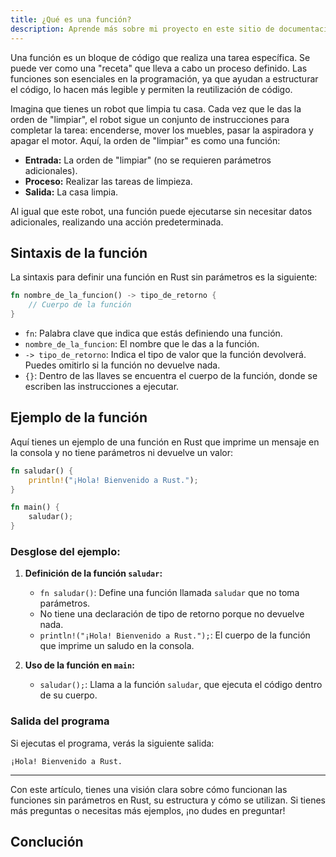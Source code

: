 ```yaml
---
title: ¿Qué es una función?
description: Aprende más sobre mi proyecto en este sitio de documentación construido con Starlight.
---
```


Una función es un bloque de código que realiza una tarea específica. Se puede ver como una "receta" que lleva a cabo un proceso definido. Las funciones son esenciales en la programación, ya que ayudan a estructurar el código, lo hacen más legible y permiten la reutilización de código.

Imagina que tienes un robot que limpia tu casa. Cada vez que le das la orden de "limpiar", el robot sigue un conjunto de instrucciones para completar la tarea: encenderse, mover los muebles, pasar la aspiradora y apagar el motor. Aquí, la orden de "limpiar" es como una función:

- **Entrada:** La orden de "limpiar" (no se requieren parámetros adicionales).
- **Proceso:** Realizar las tareas de limpieza.
- **Salida:** La casa limpia.

Al igual que este robot, una función puede ejecutarse sin necesitar datos adicionales, realizando una acción predeterminada.

## Sintaxis de la función

La sintaxis para definir una función en Rust sin parámetros es la siguiente:

```rust
fn nombre_de_la_funcion() -> tipo_de_retorno {
    // Cuerpo de la función
}
```

- `fn`: Palabra clave que indica que estás definiendo una función.
- `nombre_de_la_funcion`: El nombre que le das a la función.
- `-> tipo_de_retorno`: Indica el tipo de valor que la función devolverá. Puedes omitirlo si la función no devuelve nada.
- `{}`: Dentro de las llaves se encuentra el cuerpo de la función, donde se escriben las instrucciones a ejecutar.

## Ejemplo de la función

Aquí tienes un ejemplo de una función en Rust que imprime un mensaje en la consola y no tiene parámetros ni devuelve un valor:

```rust
fn saludar() {
    println!("¡Hola! Bienvenido a Rust.");
}

fn main() {
    saludar();
}
```

### Desglose del ejemplo:

1. **Definición de la función `saludar`:**
   - `fn saludar()`: Define una función llamada `saludar` que no toma parámetros.
   - No tiene una declaración de tipo de retorno porque no devuelve nada.
   - `println!("¡Hola! Bienvenido a Rust.");`: El cuerpo de la función que imprime un saludo en la consola.

2. **Uso de la función en `main`:**
   - `saludar();`: Llama a la función `saludar`, que ejecuta el código dentro de su cuerpo.

### Salida del programa

Si ejecutas el programa, verás la siguiente salida:

```
¡Hola! Bienvenido a Rust.
```

---

Con este artículo, tienes una visión clara sobre cómo funcionan las funciones sin parámetros en Rust, su estructura y cómo se utilizan. Si tienes más preguntas o necesitas más ejemplos, ¡no dudes en preguntar!

## Conclución